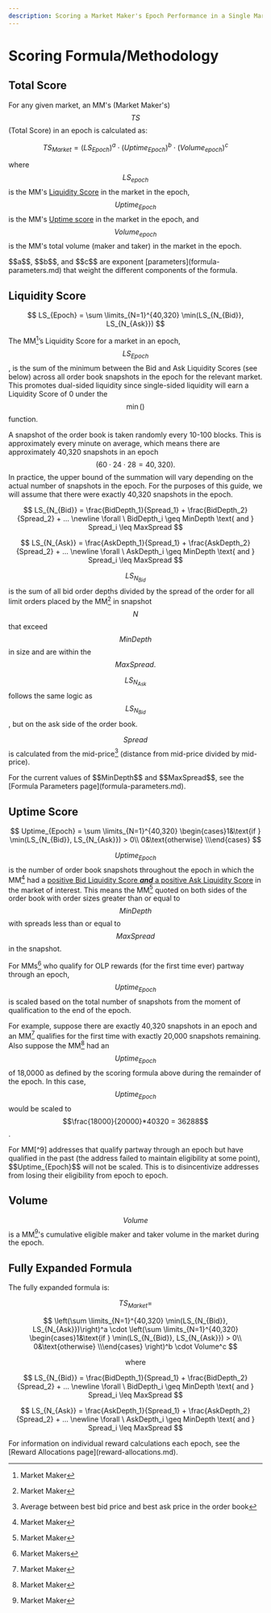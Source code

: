 ```yaml
---
description: Scoring a Market Maker's Epoch Performance in a Single Market
---
```


# Scoring Formula/Methodology

## Total Score

For any given market, an MM's (Market Maker's) $$TS$$ (Total Score) in an epoch is calculated as:

$$
TS_{Market} = (LS_{Epoch})^a \cdot (Uptime_{Epoch})^b \cdot (Volume_{epoch})^c
$$

where $$LS_{epoch}$$ is the MM's [Liquidity Score](./scoring.md#liquidity-score) in the market in the epoch, $$Uptime_{Epoch}$$is the MM's [Uptime score](./scoring.md#uptime-score) in the market in the epoch, and $$Volume_{epoch}$$ is the MM's total volume (maker and taker) in the market in the epoch.

<Callout icon="info" color="#07C1FF" iconType="regular">
$$a$$, $$b$$, and $$c$$ are exponent [parameters](formula-parameters.md) that weight the different components of the formula.
</Callout>

## Liquidity Score

$$
LS_{Epoch} =  \sum \limits_{N=1}^{40,320}  \min(LS_{N_{Bid}}, LS_{N_{Ask}})
$$

The MM[^1]’s Liquidity Score for a market in an epoch, $$LS_{Epoch}$$, is the sum of the minimum between the Bid and Ask Liquidity Scores (see below) across all order book snapshots in the epoch for the relevant market. This promotes dual-sided liquidity since single-sided liquidity will earn a Liquidity Score of 0 under the $$\min()$$ function.&#x20;

A snapshot of the order book is taken randomly every 10-100 blocks. This is approximately every minute on average, which means there are approximately 40,320 snapshots in an epoch $$(60 \cdot 24 \cdot 28 = 40,320).$$ In practice, the upper bound of the summation will vary depending on the actual number of snapshots in the epoch. For the purposes of this guide, we will assume that there were exactly 40,320 snapshots in the epoch.

$$
LS_{N_{Bid}} = \frac{BidDepth_1}{Spread_1} + \frac{BidDepth_2}{Spread_2} + … \newline  \forall \ BidDepth_i \geq MinDepth \text{ and } Spread_i \leq MaxSpread
$$

$$
LS_{N_{Ask}} = \frac{AskDepth_1}{Spread_1} + \frac{AskDepth_2}{Spread_2} + … \newline  \forall \ AskDepth_i \geq MinDepth \text{ and } Spread_i \leq MaxSpread
$$

$$LS_{N_{Bid}}$$ is the sum of all bid order depths divided by the spread of the order for all limit orders placed by the MM[^2] in snapshot $$N$$ that exceed $$MinDepth$$ in size and are within the $$MaxSpread.$$&#x20;

$$LS_{N_{Ask}}$$ follows the same logic as $$LS_{N_{Bid}}$$, but on the ask side of the order book.

$$Spread$$ is calculated from the mid-price[^3] (distance from mid-price divided by mid-price).

<Callout icon="info" color="#07C1FF" iconType="regular">
For the current values of $$MinDepth$$ and $$MaxSpread$$, see the [Formula Parameters page](formula-parameters.md).
</Callout>

## Uptime Score

$$
Uptime_{Epoch} = \sum \limits_{N=1}^{40,320} \begin{cases}1&\text{if } \min(LS_{N_{Bid}}, LS_{N_{Ask}}) > 0\\ 0&\text{otherwise} \\\end{cases}
$$

$$Uptime_{Epoch}$$ is the number of order book snapshots throughout the epoch in which the MM[^4] had a [positive Bid Liquidity Score _**and**_ a positive Ask Liquidity Score](./scoring.md#liquidity-score) in the market of interest. This means  the MM[^5] quoted on both sides of the order book with order sizes greater than or equal to $$MinDepth$$ with spreads less than or equal to $$MaxSpread$$ in the snapshot.

For MMs[^6] who qualify for OLP rewards (for the first time ever) partway through an epoch, $$Uptime_{Epoch}$$ is scaled based on the total number of snapshots from the moment of qualification to the end of the epoch.&#x20;

For example, suppose there are exactly 40,320 snapshots in an epoch and an MM[^7] qualifies for the first time with exactly 20,000 snapshots remaining. Also suppose the MM[^8] had an $$Uptime_{Epoch}$$ of 18,0000 as defined by the scoring formula above during the remainder of the epoch. In this case, $$Uptime_{Epoch}$$ would be scaled to $$\frac{18000}{20000}*40320 = 36288$$.

<Callout icon="warning" color="#07C1FF" iconType="regular">
For MM[^9] addresses that qualify partway through an epoch but have qualified in the past (the address failed to maintain eligibility at some point), $$Uptime_{Epoch}$$ will not be scaled. This is to disincentivize addresses from losing their eligibility from epoch to epoch.
</Callout>

## Volume

$$Volume$$ is a MM[^10]'s cumulative eligible maker and taker volume in the market during the epoch.

## Fully Expanded Formula

The fully expanded formula is:

$$TS_{Market} =$$

$$
\left(\sum \limits_{N=1}^{40,320}  \min(LS_{N_{Bid}}, LS_{N_{Ask}})\right)^a \cdot \left(\sum \limits_{N=1}^{40,320} \begin{cases}1&\text{if } \min(LS_{N_{Bid}}, LS_{N_{Ask}}) > 0\\ 0&\text{otherwise} \\\end{cases} \right)^b \cdot Volume^c
$$

$$
\text {where}
$$

$$
LS_{N_{Bid}} = \frac{BidDepth_1}{Spread_1} + \frac{BidDepth_2}{Spread_2} + … \newline  \forall \ BidDepth_i \geq MinDepth \text{ and } Spread_i \leq MaxSpread
$$

$$
LS_{N_{Ask}} = \frac{AskDepth_1}{Spread_1} + \frac{AskDepth_2}{Spread_2} + … \newline  \forall \ AskDepth_i \geq MinDepth \text{ and } Spread_i \leq MaxSpread
$$

<Callout icon="info" color="#07C1FF" iconType="regular">
For information on individual reward calculations each epoch, see the [Reward Allocations page](reward-allocations.md).
</Callout>

[^1]: Market Maker

[^2]: Market Maker

[^3]: Average between best bid price and best ask price in the order book

[^4]: Market Maker

[^5]: Market Maker

[^6]: Market Makers

[^7]: Market Maker

[^8]: Market Maker

[^9]: Market Maker



[^10]: Market Maker
